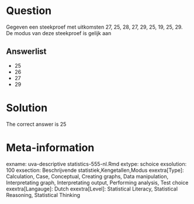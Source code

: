 Question
========

Gegeven een steekproef met uitkomsten 27, 25, 28, 27, 29, 25, 19, 25, 29. De modus van deze steekproef is gelijk aan 

Answerlist
----------
* 25
* 26
* 27
* 29

Solution
========

The correct answer is  25 

Meta-information
================
exname: uva-descriptive statistics-555-nl.Rmd 
extype: schoice 
exsolution: 100 
exsection: Beschrijvende statistiek,Kengetallen,Modus 
exextra[Type]: Calculation, Case, Conceptual, Creating graphs, Data manipulation, Interpretating graph, Interpretating output, Performing analysis, Test choice 
exextra[Langauge]: Dutch 
exextra[Level]: Statistical Literacy, Statistical Reasoning, Statistical Thinking 
